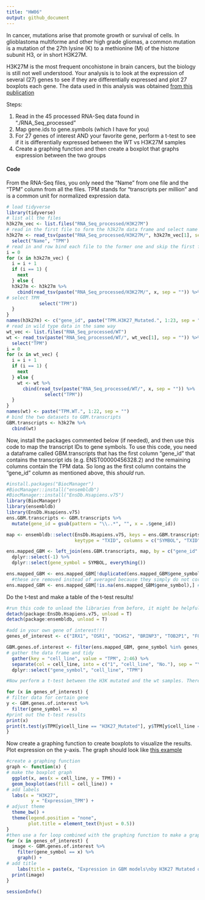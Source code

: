 ---
title: "HW06"
output: github_document
---

In cancer, mutations arise that promote growth or survival of cells. In glioblastoma multiforme and other high grade gliomas, a common mutation is a mutation of the 27th lysine (K) to a methionine (M) of the histone subunit H3, or in short H3K27M. 

H3K27M is the most frequent oncohistone in brain cancers, but the biology is still not well understood. Your analysis is to look at the expression of several (27) genes to see if they are differentially expressed and plot 27 boxplots each gene. The data used in this analysis was obtained [from this publication](https://pubmed.ncbi.nlm.nih.gov/31085178/) 

Steps: 

  1. Read in the 45 processed RNA-Seq data found in "./RNA_Seq_processed"
  2. Map gene.ids to gene.symbols (which I have for you)
  3. For 27 genes of interest AND your favorite gene, perform a t-test to see if it is differentially expressed between the WT vs H3K27M samples
  4. Create a graphing function and then create a boxplot that graphs expression between the two groups
  
  
#### Code

From the RNA-Seq files, you only need the "Name" from one file and the "TPM" column from all the files. TPM stands for "transcripts per million" and is a common unit for normalized expression data. 
```{r load in data}
# load tidyverse 
library(tidyverse)
# list all the files
h3k27m_vec <- list.files("RNA_Seq_processed/H3K27M")
# read in the first file to form the h3k27m data frame and select name and TPM
h3k27m <- read_tsv(paste("RNA_Seq_processed/H3K27M/", h3k27m_vec[1], sep = "")) %>% 
  select("Name", "TPM")
# read in and row bind each file to the former one and skip the first file 
i = 0
for (x in h3k27m_vec) {
  i = i + 1
  if (i == 1) {
    next
  } else {
  h3k27m <- h3k27m %>% 
    cbind(read_tsv(paste("RNA_Seq_processed/H3K27M/", x, sep = "")) %>% 
# select TPM
            select("TPM"))
  }
}
names(h3k27m) <- c("gene_id", paste("TPM.H3K27_Mutated.", 1:23, sep = ""))
# read in wild type data in the same way
wt_vec <- list.files("RNA_Seq_processed/WT")
wt <- read_tsv(paste("RNA_Seq_processed/WT/", wt_vec[1], sep = "")) %>% 
  select("TPM") 
i = 0
for (x in wt_vec) {
  i = i + 1
  if (i == 1) {
    next
  } else {
    wt <- wt %>% 
      cbind(read_tsv(paste("RNA_Seq_processed/WT/", x, sep = "")) %>% 
              select("TPM")) 
  }
}
names(wt) <- paste("TPM.WT.", 1:22, sep = "")
# bind the two datasets to GBM.transcripts
GBM.transcripts <- h3k27m %>% 
  cbind(wt)
```

Now, install the packages commented below (if needed), and then use this code to map the transcript IDs to gene symbols. To use this code, you need a dataframe called GBM.transcripts that has the first column "gene_id" that contains the transcript ids (e.g. ENST00000456328.2) and the remaining columns contain the TPM data. So long as the first column contains the "gene_id" column as mentioned above, this *should* run. 

```{r map gene.ids to gene.symbols using ensembldb}

#install.packages("BiocManager")
#BiocManager::install("ensembldb")
#BiocManager::install("EnsDb.Hsapiens.v75")
library(BiocManager)
library(ensembldb)
library(EnsDb.Hsapiens.v75)
ens.GBM.transcripts <- GBM.transcripts %>% 
  mutate(gene_id = gsub(pattern = "\\..*", "", x = .$gene_id))

map <- ensembldb::select(EnsDb.Hsapiens.v75, keys = ens.GBM.transcripts$gene_id,
                         keytype = "TXID", columns = c("SYMBOL", "TXID"))

ens.mapped_GBM <- left_join(ens.GBM.transcripts, map, by = c("gene_id" = "TXID")) %>% 
  dplyr::select(-1) %>% 
  dplyr::select(gene_symbol = SYMBOL, everything())

ens.mapped_GBM <- ens.mapped_GBM[!duplicated(ens.mapped_GBM$gene_symbol),] #remove duplicated gene symbols
  #these are removed instead of averaged because they simply do not correlate particularly well. 
ens.mapped_GBM <- ens.mapped_GBM[!is.na(ens.mapped_GBM$gene_symbol),] #remove NA values

```



Do the t-test and make a table of the t-test results!

```{r t.test for difference between a bunch of genes}
#run this code to unload the libraries from before, it might be helpful because the select() function from dplyr might be hidden otherwise
detach(package:EnsDb.Hsapiens.v75, unload = T)
detach(package:ensembldb, unload = T)

#add in your own gene of interest!!! 
genes_of_interest <- c("IRX1", "OSR1", "DCHS2", "BRINP3", "TOB2P1", "FOXD1", "ZFPM2", "GLB1", "ALG5", "TRIM4", "ADARB2", "PCDHGA11", "IDH1", "EGFR", "MGMT", "TERT", "PTEN", "TP53", "RB1", "CICP27", "ATRX", "PDGFRA", "PIK3CA", "MICA", "CDKN2A", "EZH2", "BRD2", "DDX11L1", "WBP1LP7", "SAMD11")

GBM.genes.of.interest <- filter(ens.mapped_GBM, gene_symbol %in% genes_of_interest) %>% 
# gather the data frame and tidy
  gather(key = "cell_line", value = "TPM", 2:46) %>% 
  separate(col = cell_line, into = c("1", "cell_line", "No."), sep = "\\.") %>% 
  dplyr::select("gene_symbol", "cell_line", "TPM")

#Now perform a t-test between the H3K mutated and the wt samples. There are many ways to do this actually, you can use a for loop or you could do the tidy alternative with broom(), but the for loop is probably the easiest

for (x in genes_of_interest) {
# filter data for certain gene
y <- GBM.genes.of.interest %>% 
  filter(gene_symbol == x)
#print out the t-test results
print(x)
print(t.test(y$TPM[y$cell_line == "H3K27_Mutated"], y$TPM[y$cell_line == "WT"]))
}
```



Now create a graphing function to create boxplots to visualize the results. Plot expression on the y-axis. The graph should look like [this example](IRX1_example.png)

```{r create a graphing function}
#create a graphing function
graph <- function(x) {
# make the boxplot graph
  ggplot(x, aes(x = cell_line, y = TPM)) +
  geom_boxplot(aes(fill = cell_line)) +
# add labels
  labs(x = "H3K27",
         y = "Expression_TPM") +
# adjust theme
  theme_bw() +
  theme(legend.position = "none",
        plot.title = element_text(hjust = 0.5))
}
#then use a for loop combined with the graphing function to make a graph for all your genes of interest
for (x in genes_of_interest) {
  image <- GBM.genes.of.interest %>% 
    filter(gene_symbol == x) %>% 
    graph() +
# add title
    labs(title = paste(x, "Expression in GBM models\nby H3K27 Mutated or WT Status"))
  print(image)
}

```


```{r reproducibility}
sessionInfo()
```

